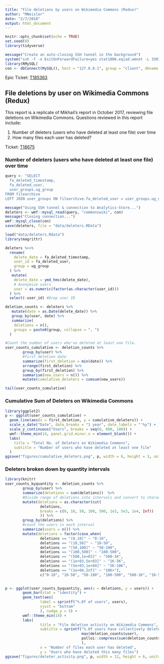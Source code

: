 ```yaml
---
title: "File deletions by users on Wikimedia Commons (Redux)"
author: "MNeisler"
date: "2/7/2018"
output: html_document
---
```


```r
knitr::opts_chunk$set(echo = TRUE)
set.seed(0)
library(tidyverse)
```

```r
message("Create an auto-closing SSH tunnel in the background")
system("ssh -f -o ExitOnForwardFailure=yes stat1006.eqiad.wmnet -L 3307:analytics-store.eqiad.wmnet:3306 sleep 10")
library(RMySQL)
con <- dbConnect(MySQL(), host = "127.0.0.1", group = "client", dbname = "commonswiki", port = 3307)
```

Epic Ticket: [T185363](https://phabricator.wikimedia.org/T185363)

## File deletions by user on Wikimedia Commons (Redux)

This report is a replicate of Mikhail's report in October 2017, reviewing file deletions on Wikimedia Commons. Questions reviewed in this report include: 

1. Number of deleters (users who have deleted at least one file) over time
2. How many files each user has deleted?

Ticket: [T18675](https://phabricator.wikimedia.org/T186575)


###  Number of deleters (users who have deleted at least one file) over time

```r
query <- "SELECT
  fa_deleted_timestamp,
  fa_deleted_user,
  user_groups.ug_group
FROM filearchive
LEFT JOIN user_groups ON filearchive.fa_deleted_user = user_groups.ug_user;"
```

```r
message("Using SSH tunnel & connection to Analytics-Store...")
deleters <- wmf::mysql_read(query, "commonswiki", con)
message("Closing connection...")
wmf::mysql_close(con)
save(deleters, file = "data/deleters.RData")
```

```r
load("data/deleters.Rdata")
library(magrittr)

deleters %<>%
  rename(
    delete_date = fa_deleted_timestamp,
    user_id = fa_deleted_user,
    group = ug_group
  ) %>%
   mutate(
    delete_date = ymd_hms(delete_date),
    # Anonymize users
    user = as.numeric(factor(as.character(user_id)))
  ) %>%
  select(-user_id) #Drop user ID
```

```r
deletion_counts <- deleters %>%
   mutate(date = as.Date(delete_date)) %>%
   group_by(user, date) %>%
   summarize(
    deletions = n(),
    groups = paste0(group, collapse = ", ")
  )
```


```r
#Count the number of users who've deleted at least one file.
user_counts_cumulative <- deletion_counts %>%
        group_by(user) %>% 
        #first deletion date
        summarize(first_deletion = min(date)) %>% 
        arrange(first_deletion) %>% 
        group_by(first_deletion) %>% 
        summarise(new_users = n()) %>% 
        mutate(cumulative_deleters = cumsum(new_users))

tail(user_counts_cumulative)
```


### Cumulative Sum of Deleters on Wikimedia Commons
```r
library(ggplot2)
p <- ggplot(user_counts_cumulative) +
  geom_line(aes(x = first_deletion, y = cumulative_deleters)) +
  scale_x_date("Date", date_breaks = "1 year", date_labels = "'%y") +
  scale_y_continuous("Users", breaks = seq(0, 600, 100)) +
  wmf::theme_min(14, panel.grid.minor.x = element_blank()) +
  labs(
    title = "Total No. of Deleters on Wikimedia Commons",
    subtitle = "Number of users who have deleted at least one file"
  )
ggsave("figures/cumulative_deleters.png", p, width = 6, height = 3, units = "in", dpi = 150)
```

### Deleters broken down by quantity intervals

```r
library(knitr)
user_counts_byquantity <- deletion_counts %>%
        group_by(user) %>%
        summarize(deletions = sum(deletions))  %>%
        #Divide range of deletions into intervals and convert to character
        mutate(deletions = as.character(cut(
                deletions,
                breaks = c(0, 10, 50, 100, 500, 1e3, 5e3, 1e4, Inf))
                )) %>%
        group_by(deletions) %>%
        #count the users in each interval
        summarize(users = n()) %>%
        mutate(deletions = factor(case_when(
                deletions == "(0,10]" ~ "0-10",
                deletions == "(10,50]" ~ "10-50",
                deletions == "(50,100]" ~ "50-100",
                deletions == "(100,500]" ~ "100-500",
                deletions == "(500,1e+03]" ~ "500-1K",
                deletions == "(1e+03,5e+03]" ~ "1K-5K",
                deletions == "(5e+03,1e+04]" ~ "5K-10K",
                deletions == "(1e+04,Inf]" ~ "10K+"), 
                c("0-10", "10-50", "50-100", "100-500", "500-1K", "1K-5K", "5K-10K", "10K+"))) 
        
```

```r
p <- ggplot(user_counts_byquantity, aes(x = deletions, y = users)) +
        geom_bar(stat = "identity") +
        geom_text(aes(
                label = sprintf("%.0f of users", users),
                vjust = "bottom"
                ), nudge_y = 5) +
        wmf::theme_min(14) +
        labs(
                title = "File deletion activity on Wikimedia Commons",
                subtitle = sprintf("%.0f users have collectively deleted %s files",
                                   max(deletion_counts$user),
                                   polloi::compress(sum(deletion_counts$deletions), 2)
                                   ),
                x = "Number of files each user has deleted",
                y = "Users who have deleted this many files")
ggsave("figures/deleter_activity.png", p, width = 12, height = 6, units = "in", dpi = 150)
```

